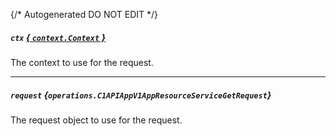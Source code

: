 {/* Autogenerated DO NOT EDIT  */}

##### `ctx` [*{ `context.Context` }*](https://pkg.go.dev/context#Context)
The context to use for the request.

---
##### `request` *{`operations.C1APIAppV1AppResourceServiceGetRequest`}*
The request object to use for the request.

<Collapsible openLabel={Labels.showProperties} closeLabel={Labels.hideProperties}>
  <C1APIAppV1AppResourceServiceGetRequest />
</Collapsible>


